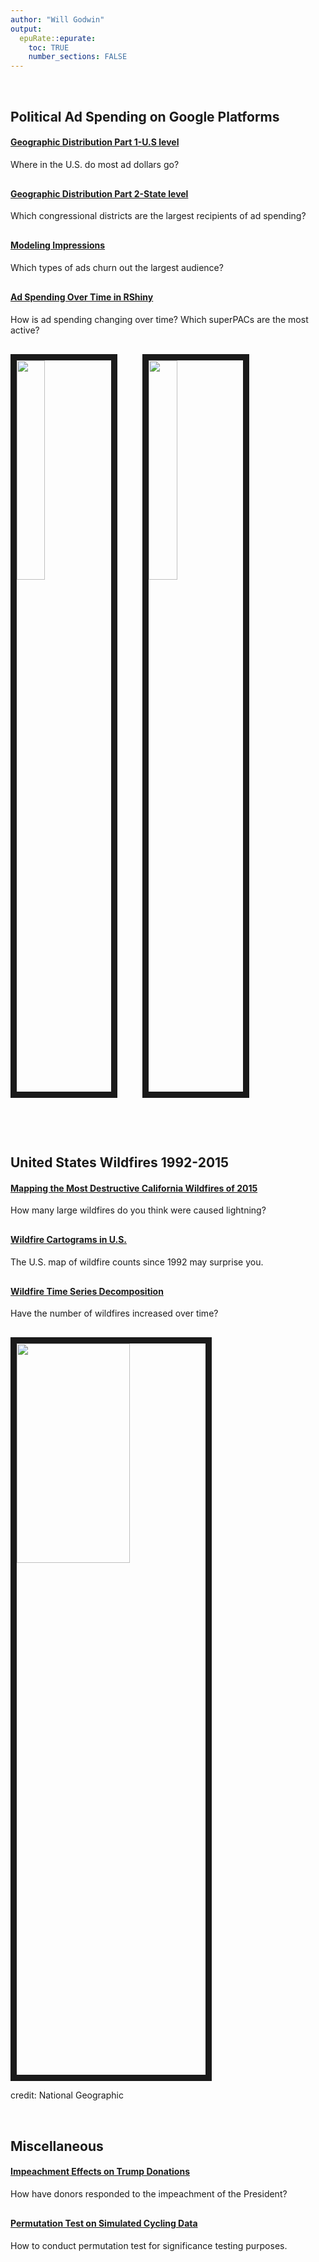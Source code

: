 ```yaml
---
author: "Will Godwin"
output:
  epuRate::epurate:
    toc: TRUE
    number_sections: FALSE
---
```


<br>

## Political Ad Spending on Google Platforms


#### [Geographic Distribution Part 1-U.S level](map_ads_us.html)
Where in the U.S. do most ad dollars go?

<div style="margin-bottom:30px;">
</div>

#### [Geographic Distribution Part 2-State level](map_ads_state.html)
Which congressional districts are the largest recipients of ad spending?

<div style="margin-bottom:30px;">
</div>

#### [Modeling Impressions](impressions_model.html)
Which types of ads churn out the largest audience?

<div style="margin-bottom:30px;">
</div>

#### [Ad Spending Over Time in RShiny](https://wgodwin28.shinyapps.io/shiny_google_political_ads/)
How is ad spending changing over time? Which superPACs are the most active?

<div style="margin-bottom:30px;">
</div>

<img src="images/trump.jpg" style="width:30%; border:10px solid; margin-right: 20px" align="left">


<img src="images/warren.jpg" style="width:30%; border:10px solid; margin-left: 20px" align="center">

<br>

$~$

## United States Wildfires 1992-2015

#### [Mapping the Most Destructive California Wildfires of 2015](ca_fires_map.html)
How many large wildfires do you think were caused lightning?

<div style="margin-bottom:30px;">
</div>

#### [Wildfire Cartograms in U.S.](fires_cartogram.html)
The U.S. map of wildfire counts since 1992 may surprise you.

<div style="margin-bottom:30px;">
</div>

#### [Wildfire Time Series Decomposition](fires_time_series.html)
Have the number of wildfires increased over time?

<div style="margin-bottom:30px;">
</div>

<img src="images/calif-wildfire.jpg" style="width:60%; height:30%; border:10px solid; margin-right: 20px" align="center">

credit: National Geographic

$~$

## Miscellaneous

#### [Impeachment Effects on Trump Donations](donation_panel.html)
How have donors responded to the impeachment of the President?

<div style="margin-bottom:30px;">
</div>

#### [Permutation Test on Simulated Cycling Data](permutation_hand.html)
How to conduct permutation test for significance testing purposes.